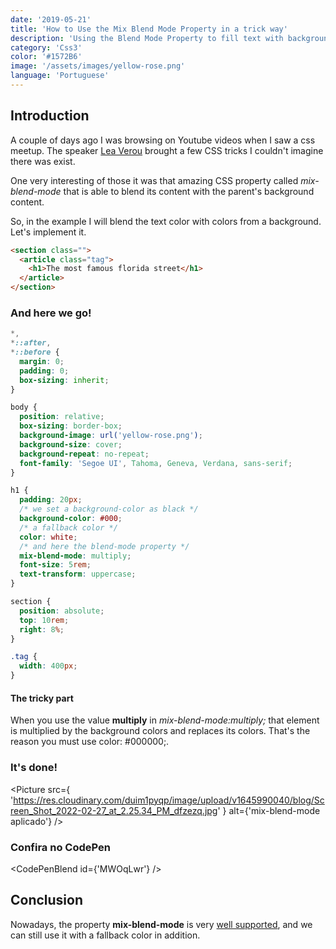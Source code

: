 ```yaml
---
date: '2019-05-21'
title: 'How to Use the Mix Blend Mode Property in a trick way'
description: 'Using the Blend Mode Property to fill text with background color'
category: 'Css3'
color: '#1572B6'
image: '/assets/images/yellow-rose.png'
language: 'Portuguese'
---
```


## Introduction

A couple of days ago I was browsing on Youtube videos when I saw a css meetup. The speaker [Lea Verou](http://lea.verou.me) brought a few CSS tricks I couldn't imagine there was exist.

One very interesting of those it was that amazing CSS property called _mix-blend-mode_ that is able to blend its content with the parent's background content.

So, in the example I will blend the text color with colors from a background. Let's implement it.

```html
<section class="">
  <article class="tag">
    <h1>The most famous florida street</h1>
  </article>
</section>
```

### And here we go!

```css
*,
*::after,
*::before {
  margin: 0;
  padding: 0;
  box-sizing: inherit;
}

body {
  position: relative;
  box-sizing: border-box;
  background-image: url('yellow-rose.png');
  background-size: cover;
  background-repeat: no-repeat;
  font-family: 'Segoe UI', Tahoma, Geneva, Verdana, sans-serif;
}

h1 {
  padding: 20px;
  /* we set a background-color as black */
  background-color: #000;
  /* a fallback color */
  color: white;
  /* and here the blend-mode property */
  mix-blend-mode: multiply;
  font-size: 5rem;
  text-transform: uppercase;
}

section {
  position: absolute;
  top: 10rem;
  right: 8%;
}

.tag {
  width: 400px;
}
```

#### The tricky part

When you use the value **multiply** in _mix-blend-mode:multiply;_ that element is multiplied by the background colors and replaces its colors. That's the reason you must use color: #000000;.

### It's done!

<Picture
  src={
    'https://res.cloudinary.com/duim1pyqp/image/upload/v1645990040/blog/Screen_Shot_2022-02-27_at_2.25.34_PM_dfzezq.jpg'
  }
  alt={'mix-blend-mode aplicado'}
/>

### Confira no CodePen

<CodePenBlend id={'MWOqLwr'} />

## Conclusion

Nowadays, the property **mix-blend-mode** is very [well supported](https://caniuse.com/?search=mix-blend-mode), and we can still use it with a fallback color in addition.
